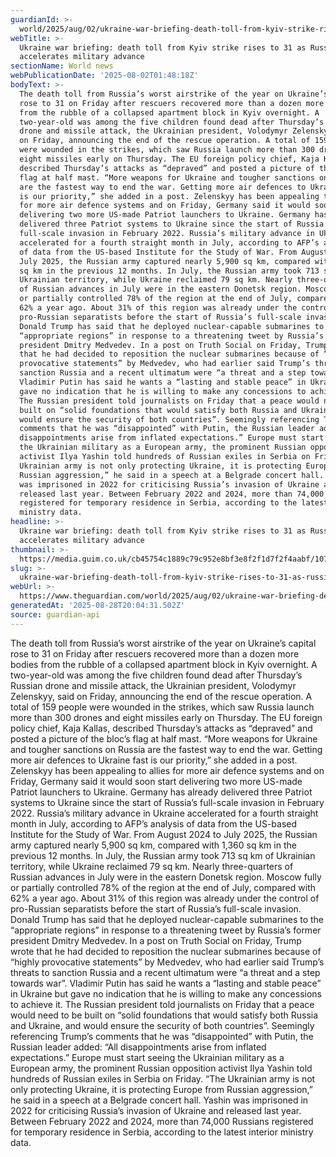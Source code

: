 ```yaml
---
guardianId: >-
  world/2025/aug/02/ukraine-war-briefing-death-toll-from-kyiv-strike-rises-to-31-as-russia-accelerates-military-advance
webTitle: >-
  Ukraine war briefing: death toll from Kyiv strike rises to 31 as Russia
  accelerates military advance
sectionName: World news
webPublicationDate: '2025-08-02T01:48:18Z'
bodyText: >-
  The death toll from Russia’s worst airstrike of the year on Ukraine’s capital
  rose to 31 on Friday after rescuers recovered more than a dozen more bodies
  from the rubble of a collapsed apartment block in Kyiv overnight. A
  two-year-old was among the five children found dead after Thursday’s Russian
  drone and missile attack, the Ukrainian president, Volodymyr Zelenskyy, said
  on Friday, announcing the end of the rescue operation. A total of 159 people
  were wounded in the strikes, which saw Russia launch more than 300 drones and
  eight missiles early on Thursday. The EU foreign policy chief, Kaja Kallas,
  described Thursday’s attacks as “depraved” and posted a picture of the bloc’s
  flag at half mast. “More weapons for Ukraine and tougher sanctions on Russia
  are the fastest way to end the war. Getting more air defences to Ukraine fast
  is our priority,” she added in a post. Zelenskyy has been appealing to allies
  for more air defence systems and on Friday, Germany said it would soon start
  delivering two more US-made Patriot launchers to Ukraine. Germany has already
  delivered three Patriot systems to Ukraine since the start of Russia’s
  full-scale invasion in February 2022. Russia’s military advance in Ukraine
  accelerated for a fourth straight month in July, according to AFP’s analysis
  of data from the US-based Institute for the Study of War. From August 2024 to
  July 2025, the Russian army captured nearly 5,900 sq km, compared with 1,360
  sq km in the previous 12 months. In July, the Russian army took 713 sq km of
  Ukrainian territory, while Ukraine reclaimed 79 sq km. Nearly three-quarters
  of Russian advances in July were in the eastern Donetsk region. Moscow fully
  or partially controlled 78% of the region at the end of July, compared with
  62% a year ago. About 31% of this region was already under the control of
  pro-Russian separatists before the start of Russia’s full-scale invasion.
  Donald Trump has said that he deployed nuclear-capable submarines to the
  “appropriate regions” in response to a threatening tweet by Russia’s former
  president Dmitry Medvedev. In a post on Truth Social on Friday, Trump wrote
  that he had decided to reposition the nuclear submarines because of “highly
  provocative statements” by Medvedev, who had earlier said Trump’s threats to
  sanction Russia and a recent ultimatum were “a threat and a step towards war”.
  Vladimir Putin has said he wants a “lasting and stable peace” in Ukraine but
  gave no indication that he is willing to make any concessions to achieve it.
  The Russian president told journalists on Friday that a peace would need to be
  built on “solid foundations that would satisfy both Russia and Ukraine, and
  would ensure the security of both countries”. Seemingly referencing Trump’s
  comments that he was “disappointed” with Putin, the Russian leader added: “All
  disappointments arise from inflated expectations.” Europe must start seeing
  the Ukrainian military as a European army, the prominent Russian opposition
  activist Ilya Yashin told hundreds of Russian exiles in Serbia on Friday. “The
  Ukrainian army is not only protecting Ukraine, it is protecting Europe from
  Russian aggression,” he said in a speech at a Belgrade concert hall. Yashin
  was imprisoned in 2022 for criticising Russia’s invasion of Ukraine and
  released last year. Between February 2022 and 2024, more than 74,000 Russians
  registered for temporary residence in Serbia, according to the latest interior
  ministry data.
headline: >-
  Ukraine war briefing: death toll from Kyiv strike rises to 31 as Russia
  accelerates military advance
thumbnail: >-
  https://media.guim.co.uk/cb45754c1889c79c952e8bf3e8f2f1d7f2f4aabf/1070_0_6034_4828/500.jpg
slug: >-
  ukraine-war-briefing-death-toll-from-kyiv-strike-rises-to-31-as-russia-accelerates-military-advance
webUrl: >-
  https://www.theguardian.com/world/2025/aug/02/ukraine-war-briefing-death-toll-from-kyiv-strike-rises-to-31-as-russia-accelerates-military-advance
generatedAt: '2025-08-28T20:04:31.502Z'
source: guardian-api
---
```

The death toll from Russia’s worst airstrike of the year on Ukraine’s capital rose to 31 on Friday after rescuers recovered more than a dozen more bodies from the rubble of a collapsed apartment block in Kyiv overnight. A two-year-old was among the five children found dead after Thursday’s Russian drone and missile attack, the Ukrainian president, Volodymyr Zelenskyy, said on Friday, announcing the end of the rescue operation. A total of 159 people were wounded in the strikes, which saw Russia launch more than 300 drones and eight missiles early on Thursday. The EU foreign policy chief, Kaja Kallas, described Thursday’s attacks as “depraved” and posted a picture of the bloc’s flag at half mast. “More weapons for Ukraine and tougher sanctions on Russia are the fastest way to end the war. Getting more air defences to Ukraine fast is our priority,” she added in a post. Zelenskyy has been appealing to allies for more air defence systems and on Friday, Germany said it would soon start delivering two more US-made Patriot launchers to Ukraine. Germany has already delivered three Patriot systems to Ukraine since the start of Russia’s full-scale invasion in February 2022. Russia’s military advance in Ukraine accelerated for a fourth straight month in July, according to AFP’s analysis of data from the US-based Institute for the Study of War. From August 2024 to July 2025, the Russian army captured nearly 5,900 sq km, compared with 1,360 sq km in the previous 12 months. In July, the Russian army took 713 sq km of Ukrainian territory, while Ukraine reclaimed 79 sq km. Nearly three-quarters of Russian advances in July were in the eastern Donetsk region. Moscow fully or partially controlled 78% of the region at the end of July, compared with 62% a year ago. About 31% of this region was already under the control of pro-Russian separatists before the start of Russia’s full-scale invasion. Donald Trump has said that he deployed nuclear-capable submarines to the “appropriate regions” in response to a threatening tweet by Russia’s former president Dmitry Medvedev. In a post on Truth Social on Friday, Trump wrote that he had decided to reposition the nuclear submarines because of “highly provocative statements” by Medvedev, who had earlier said Trump’s threats to sanction Russia and a recent ultimatum were “a threat and a step towards war”. Vladimir Putin has said he wants a “lasting and stable peace” in Ukraine but gave no indication that he is willing to make any concessions to achieve it. The Russian president told journalists on Friday that a peace would need to be built on “solid foundations that would satisfy both Russia and Ukraine, and would ensure the security of both countries”. Seemingly referencing Trump’s comments that he was “disappointed” with Putin, the Russian leader added: “All disappointments arise from inflated expectations.” Europe must start seeing the Ukrainian military as a European army, the prominent Russian opposition activist Ilya Yashin told hundreds of Russian exiles in Serbia on Friday. “The Ukrainian army is not only protecting Ukraine, it is protecting Europe from Russian aggression,” he said in a speech at a Belgrade concert hall. Yashin was imprisoned in 2022 for criticising Russia’s invasion of Ukraine and released last year. Between February 2022 and 2024, more than 74,000 Russians registered for temporary residence in Serbia, according to the latest interior ministry data.
